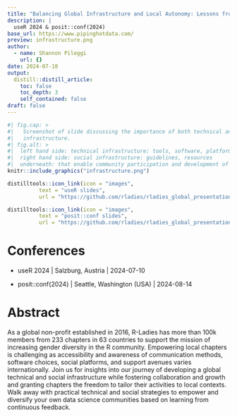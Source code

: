 ```yaml
---
title: "Balancing Global Infrastructure and Local Autonomy: Lessons from R-Ladies Global"
description: |
  useR 2024 & posit::conf(2024)
base_url: https://www.pipinghotdata.com/
preview: infrastructure.png
author:
  - name: Shannon Pileggi
    url: {}
date: 2024-07-10
output:
  distill::distill_article:
    toc: false
    toc_depth: 3
    self_contained: false
draft: false
---
```



```r
#| fig.cap: > 
#|   Screenshot of slide discussing the importance of both technical and social
#|   infrastructure.
#| fig.alt: >
#|  left hand side: technical infrastructure: tools, software, platforms
#|  right hand side: social infrastructure: guidelines, resources
#|  underneath: that enable community participation and development of personal connections
knitr::include_graphics("infrastructure.png")
```



```r
distilltools::icon_link(icon = "images",
          text = "useR slides",
          url = "https://github.com/rladies/rladies_global_presentations/blob/master/20240813_positconf/2024_useR.pdf")

distilltools::icon_link(icon = "images",
          text = "posit::conf slides",
          url = "https://github.com/rladies/rladies_global_presentations/blob/master/20240813_positconf/posit_conf2024.pdf")
```

# Conferences

* useR 2024 | Salzburg, Austria | 2024-07-10

* posit::conf(2024) | Seattle, Washington (USA) | 2024-08-14

# Abstract

As a global non-profit established in 2016, R-Ladies has more than 100k members from 233 chapters in 63 countries to support the mission of increasing gender diversity in the R community. Empowering local chapters is challenging as accessibility and awareness of communication methods, software choices, social platforms, and support avenues varies internationally. Join us for insights into our journey of developing a global technical and social infrastructure while fostering collaboration and growth and granting chapters the freedom to tailor their activities to local contexts. Walk away with practical technical and social strategies to empower and diversify your own data science communities based on learning from continuous feedback.
